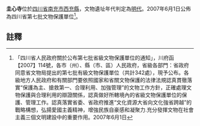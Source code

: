 {{msg:四川省文物保護單位
|名稱 = 圭心寺
|編號 = 82
|圖片 = 
|級別 = S7
|分類 = 
|時代 = [[明代|明代]]
|地点 = [[四川省|四川省]][[南充市|南充市]][[西充縣|西充縣]]
|坐標 =
|登錄 = 2007年6月1日
}}
'''圭心寺'''位於[[四川省|四川省]][[南充市|南充市]][[西充縣|西充縣]]，文物遺址年代判定為[[明代|明代]]。2007年6月1日公佈為四川省第七批文物保護單位<ref>「四川省人民政府關於公布第七批省級文物保護單位的通知」，川府函【2007】114號，各市（州）、縣（市、區）人民政府，省級各部門：省政府同意省文物局提出的第七批有級文物保護單位（共計342處），現予公布。各級地方人民政府和有關部門要依照國家和省關文物保護的法律法規認真貫徹落實“保護為主、搶救第一、合理利用、加強管理”的文物工作方針，正確處理文物保護與合理利用的辯證關係，認真做好所轄境內的省級文物保護單位的保護、管理工作。認真落實省委、省政府推進“文化資源大省向文化強省跨越”的戰略構想，弘揚愛國主義精神，增強民族自豪感和凝聚力.充分發揮文物在社會主義三個文明建設中的重要作用。2007年6月1日</ref>。
==註釋==
{{reflist}}
{{文物保護單位小作品}}